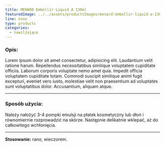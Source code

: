 ```yaml
---
title: MENARD Embellir Liquid A 130ml
featuredImage: ../../assets/productsImages/menard-embellir-liquid-a-130ml.png
line: none
type: products
categories:
  - nawilżające
---
```


<h3>Opis:</h3>

Lorem ipsum dolor sit amet consectetur, adipisicing elit. Laudantium velit ratione harum. Repellendus necessitatibus similique voluptatem cupiditate officiis. Laborum corporis voluptate nemo amet quia. Impedit officia voluptatem cupiditate totam. Commodi suscipit similique animi fugit excepturi, eveniet vero iusto, molestiae velit non praesentium ad voluptates sunt voluptatibus dolor. Accusantium, aliquam atque.

---

### Sposób użycia:

Należy nałożyć 3-4 pompki emulsji na płatek kosmetyczny lub dłoń i równomiernie rozprowadzić na skórze. Następnie delikatnie wklepać, aż do całkowitego wchłonięcia.

---

**Stosowanie:** rano, wieczorem.
